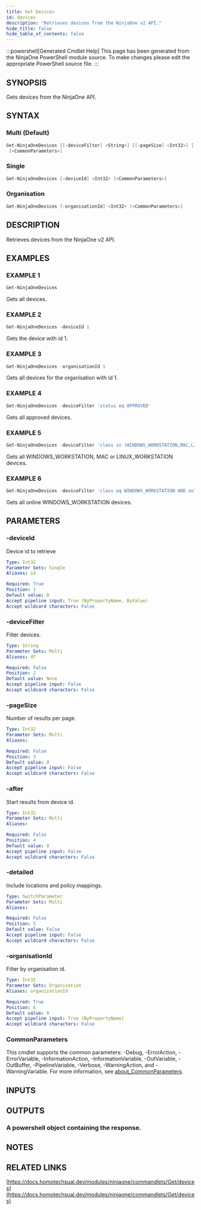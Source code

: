 ```yaml
---
title: Get Devices
id: devices
description: "Retrieves devices from the NinjaOne v2 API."
hide_title: false
hide_table_of_contents: false
---
```


:::powershell[Generated Cmdlet Help]
This page has been generated from the NinjaOne PowerShell module source. To make changes please edit the appropriate PowerShell source file.
:::

## SYNOPSIS

Gets devices from the NinjaOne API.

## SYNTAX

### Multi (Default)

```powershell
Get-NinjaOneDevices [[-deviceFilter] <String>] [[-pageSize] <Int32>] [[-after] <Int32>] [-detailed]
 [<CommonParameters>]
```

### Single

```powershell
Get-NinjaOneDevices [-deviceId] <Int32> [<CommonParameters>]
```

### Organisation

```powershell
Get-NinjaOneDevices [-organisationId] <Int32> [<CommonParameters>]
```

## DESCRIPTION

Retrieves devices from the NinjaOne v2 API.

## EXAMPLES

### EXAMPLE 1

```powershell
Get-NinjaOneDevices
```

Gets all devices.

### EXAMPLE 2

```powershell
Get-NinjaOneDevices -deviceId 1
```

Gets the device with id 1.

### EXAMPLE 3

```powershell
Get-NinjaOneDevices -organisationId 1
```

Gets all devices for the organisation with id 1.

### EXAMPLE 4

```powershell
Get-NinjaOneDevices -deviceFilter 'status eq APPROVED'
```

Gets all approved devices.

### EXAMPLE 5

```powershell
Get-NinjaOneDevices -deviceFilter 'class in (WINDOWS_WORKSTATION,MAC,LINUX_WORKSTATION)'
```

Gets all WINDOWS_WORKSTATION, MAC or LINUX_WORKSTATION devices.

### EXAMPLE 6

```powershell
Get-NinjaOneDevices -deviceFilter 'class eq WINDOWS_WORKSTATION AND online'
```

Gets all online WINDOWS_WORKSTATION devices.

## PARAMETERS

### -deviceId

Device id to retrieve

```yaml
Type: Int32
Parameter Sets: Single
Aliases: id

Required: True
Position: 1
Default value: 0
Accept pipeline input: True (ByPropertyName, ByValue)
Accept wildcard characters: False
```

### -deviceFilter

Filter devices.

```yaml
Type: String
Parameter Sets: Multi
Aliases: df

Required: False
Position: 2
Default value: None
Accept pipeline input: False
Accept wildcard characters: False
```

### -pageSize

Number of results per page.

```yaml
Type: Int32
Parameter Sets: Multi
Aliases:

Required: False
Position: 3
Default value: 0
Accept pipeline input: False
Accept wildcard characters: False
```

### -after

Start results from device id.

```yaml
Type: Int32
Parameter Sets: Multi
Aliases:

Required: False
Position: 4
Default value: 0
Accept pipeline input: False
Accept wildcard characters: False
```

### -detailed

Include locations and policy mappings.

```yaml
Type: SwitchParameter
Parameter Sets: Multi
Aliases:

Required: False
Position: 5
Default value: False
Accept pipeline input: False
Accept wildcard characters: False
```

### -organisationId

Filter by organisation id.

```yaml
Type: Int32
Parameter Sets: Organisation
Aliases: organizationId

Required: True
Position: 6
Default value: 0
Accept pipeline input: True (ByPropertyName)
Accept wildcard characters: False
```

### CommonParameters

This cmdlet supports the common parameters: -Debug, -ErrorAction, -ErrorVariable, -InformationAction, -InformationVariable, -OutVariable, -OutBuffer, -PipelineVariable, -Verbose, -WarningAction, and -WarningVariable. For more information, see [about_CommonParameters](http://go.microsoft.com/fwlink/?LinkID=113216).

## INPUTS


## OUTPUTS

### A powershell object containing the response.

## NOTES

## RELATED LINKS

[https://docs.homotechsual.dev/modules/ninjaone/commandlets/Get/devices](https://docs.homotechsual.dev/modules/ninjaone/commandlets/Get/devices)
